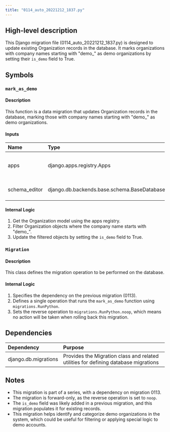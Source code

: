 ```yaml
---
title: "0114_auto_20221212_1837.py"
---
```


## High-level description
This Django migration file (0114_auto_20221212_1837.py) is designed to update existing Organization records in the database. It marks organizations with company names starting with "demo_" as demo organizations by setting their `is_demo` field to True.

## Symbols

### `mark_as_demo`
#### Description
This function is a data migration that updates Organization records in the database, marking those with company names starting with "demo_" as demo organizations.

#### Inputs
| Name | Type | Description |
|:-----|:-----|:------------|
| apps | django.apps.registry.Apps | Django apps registry object |
| schema_editor | django.db.backends.base.schema.BaseDatabaseSchemaEditor | Database schema editor |

#### Internal Logic
1. Get the Organization model using the apps registry.
2. Filter Organization objects where the company name starts with "demo_".
3. Update the filtered objects by setting the `is_demo` field to True.

### `Migration`
#### Description
This class defines the migration operation to be performed on the database.

#### Internal Logic
1. Specifies the dependency on the previous migration (0113).
2. Defines a single operation that runs the `mark_as_demo` function using `migrations.RunPython`.
3. Sets the reverse operation to `migrations.RunPython.noop`, which means no action will be taken when rolling back this migration.

## Dependencies
| Dependency | Purpose |
|:-----------|:--------|
| django.db.migrations | Provides the Migration class and related utilities for defining database migrations |

## Notes
- This migration is part of a series, with a dependency on migration 0113.
- The migration is forward-only, as the reverse operation is set to `noop`.
- The `is_demo` field was likely added in a previous migration, and this migration populates it for existing records.
- This migration helps identify and categorize demo organizations in the system, which could be useful for filtering or applying special logic to demo accounts.